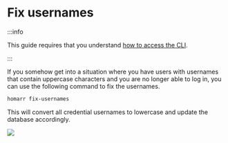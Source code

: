 # Fix usernames

:::info

This guide requires that you understand [how to access the CLI](../).

:::

If you somehow get into a situation where you have users with usernames that contain uppercase characters and you are no longer able to log in, you can use the following command to fix the usernames.

```bash
homarr fix-usernames
```

This will convert all credential usernames to lowercase and update the database accordingly.

![](./img/screenshot-cli.png)